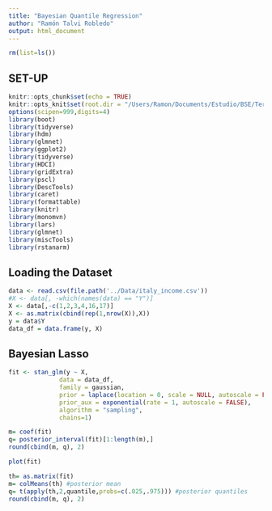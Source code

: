 ```yaml
---
title: "Bayesian Quantile Regression"
author: "Ramón Talvi Robledo"
output: html_document
---
```


```r
rm(list=ls())
```

## **SET-UP**


```r
knitr::opts_chunk$set(echo = TRUE)
knitr::opts_knit$set(root.dir = "/Users/Ramon/Documents/Estudio/BSE/Term_1/Statistical_Modelling_Inference/Part_1_David/Practice_Coding/Assignment_1")
options(scipen=999,digits=4)
library(boot)
library(tidyverse)
library(hdm)
library(glmnet)
library(ggplot2)
library(tidyverse)
library(HDCI)
library(gridExtra)
library(pscl)
library(DescTools)
library(caret)
library(formattable)
library(knitr)
library(monomvn)
library(lars)
library(glmnet)
library(miscTools) 
library(rstanarm)

```


## Loading the Dataset 

```r
data <- read.csv(file.path('../Data/italy_income.csv'))
#X <- data[, -which(names(data) == "Y")] 
X <- data[,-c(1,2,3,4,16,17)]
X <- as.matrix(cbind(rep(1,nrow(X)),X))
y = data$Y
data_df = data.frame(y, X)
```


## Bayesian Lasso


```r
fit <- stan_glm(y ~ X, 
              data = data_df, 
              family = gaussian, 
              prior = laplace(location = 0, scale = NULL, autoscale = FALSE),
              prior_aux = exponential(rate = 1, autoscale = FALSE),
              algorithm = "sampling",
              chains=1)
```



```r
m= coef(fit)
q= posterior_interval(fit)[1:length(m),]
round(cbind(m, q), 2)
```


```r
plot(fit)
```

```r
th= as.matrix(fit)
m= colMeans(th) #posterior mean
q= t(apply(th,2,quantile,probs=c(.025,.975))) #posterior quantiles
round(cbind(m, q), 2)
```
